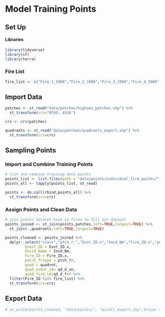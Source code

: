 # Model Training Points

## Set Up

#### Libraries

```r
library(tidyverse)
library(sf)
library(terra)
```

### Fire List

```r
fire_list <- c("Fire_1_1988","Fire_2_1988","Fire_3_1988","Fire_4_1988","Fire_7_1988","Fire_9_1988","Fire_10_1988","Fire_11_1988","Fire_12_1988","Fire_13_1988","Fire_14_1988","Fire_15_1988","Fire_16_1988","Fire_18_1988","Fire_19_1988","Fire_20_1988","Fire_22_1988","Fire_23_1988","Fire_25_1988","Fire_26_1988","Fire_28_1988","Fire_29_1988","Fire_31_1988","Fire_32_1989","Fire_33_1989","Fire_35_1989","Fire_38_1989","Fire_41_1989","Fire_42_1989","Fire_48_1990","Fire_49_1991","Fire_50_1991","Fire_51_1991","Fire_54_1991")
```

## Import Data

```r
patches <- st_read("data/patches/highsev_patches.shp") %>% 
  st_transform(crs="EPSG: 4326")

crs <- crs(patches)

quadrants <- st_read("data/patches/quadrants_export.shp") %>% 
  st_transform(crs=crs)
```

## Sampling Points

### Import and Combine Training Points

```r
# list and combine training data points
points_list <- list.files(path = "data/points/individual_fire_points/", pattern='.shp', all.files=TRUE, full.names=TRUE)
points_all <- lapply(points_list, st_read)

points <- do.call(rbind,points_all) %>% 
  st_transform(crs=crs)
```

### Assign Points and Clean Data

```r
# join points dataset back to fires to fill out dataset
points_joined <- st_join(points,patches,left=TRUE,largest=TRUE) %>% 
  st_join(.,quadrants,left=TRUE,largest=TRUE)

points_cleaned <- points_joined %>% 
  dplyr::select("class","ptch_r_","Evnt_ID.x","Incd_Nm","Fire_ID.x","year","ecoregn","ptch_fr","quadrnt","qd_d_vn","qd_d_fr") %>%   rename(patch_area_ha = ptch_r_,
         Event_ID = Evnt_ID.x,
         Incid_Name = Incd_Nm,
         Fire_ID = Fire_ID.x,
         patch_frtype = ptch_fr,
         quad = quadrnt,
         quad_event_id= qd_d_vn,
         quad_fire_id=qd_d_fr) %>% 
  filter(Fire_ID %in% fire_list) %>% 
  st_transform(crs=crs)
```

## Export Data

```r
# st_write(points_cleaned, "data/points/", "points_export.shp",driver = 'ESRI Shapefile')
```
